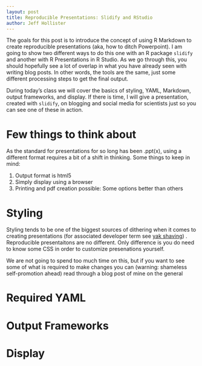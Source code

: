 ```yaml
---
layout: post
title: Reproducible Presentations: Slidify and RStudio
author: Jeff Hollister
---
```


The goals for this post is to introduce the concept of using R Markdown to create reproducible presentations (aka, how to ditch Powerpoint).  I am going to show two different ways to do this one with an R package `slidify` and another with R Presentations in R Studio.  As we go through this, you should hopefully see a lot of overlap in what you have already seen with writing blog posts.  In other words, the tools are the same, just some different processing steps to get the final output.

During today's class we will cover the basics of styling, YAML, Markdown, output frameworks, and display.  If there is time, I will give a presentation, created with `slidify`, on blogging and social media for scientists just so you can see one of these in action.

# Few things to think about

As the standard for presentations for so long has been .ppt(x), using a different format requires a bit of a shift in thinking.  Some things to keep in mind:

1. Output format is html5
2. Simply display using a browser
3. Printing and pdf creation possible: Some options better than others

# Styling

Styling tends to be one of the biggest sources of dithering when it comes to creating presentations (for associated developer term see [yak shaving](http://en.wiktionary.org/wiki/yak_shaving)) .  Reproducible presentaitons are no different.  Only difference is you do need to know some CSS in order to customize presenations yourself.

We are not going to spend too much time on this, but if you want to see some of what is required to make changes you can (warning: shameless self-promotion ahead) read through a blog post of mine on the general 

# Required YAML

# Output Frameworks

# Display


